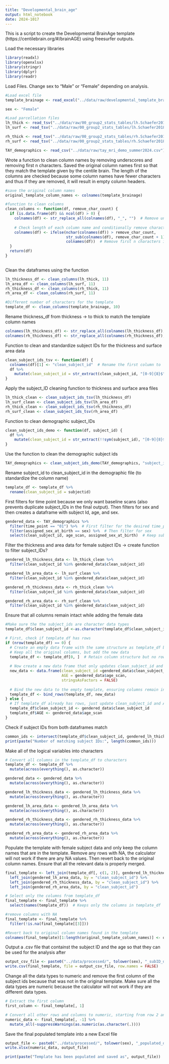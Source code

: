 ```yaml
---
title: "Developmental_brain_age"
output: html_notebook
date: 2024-1017
---
```

This is a script to create the Developmental BrainAge template (https://centilebrain.org/#/brainAGE) using freesurfer outputs.


Load the necessary libraries

```r
library(readxl)
library(openxlsx)
library(stringr)
library(dplyr)
library(readr)
```

Load Files.
Change sex to "Male" or "Female" depending on analysis.

```r

#Load excel file
template_brainage <- read_excel("../data/raw/developmental_template_brainage.xlsx")

sex <- "Female"

#Load parcellation files
lh_thick <- read_tsv("../data/raw/00_group2_stats_tables/lh.Schaefer2018_400Parcels.thickness.tsv")
lh_surf <- read_tsv("../data/raw/00_group2_stats_tables/lh.Schaefer2018_400Parcels.surfacearea.tsv")

rh_thick <- read_tsv("../data/raw/00_group2_stats_tables/rh.Schaefer2018_400Parcels.thickness.tsv")
rh_surf <- read_tsv("../data/raw/00_group2_stats_tables/rh.Schaefer2018_400Parcels.surfacearea.tsv")

TAY_demographics <- read_csv("../data/raw/tay_mri_demo_summer2024.csv")
```

Wrote a function to clean column names by removing underscores and removing first n characters. Saved the original column names first so that they match the template given by the centile brain. The length of the columns are checked because some column names have fewer characters and thus if they are removed, it will result in empty column headers. 

```r
#save the original column names
original_template_column_names <- colnames(template_brainage)

#function to clean columns
clean_columns <- function(df, remove_char_count) {
  if (is.data.frame(df) && ncol(df) > 0) {
    colnames(df) <- str_replace_all(colnames(df), "_", "")  # Remove underscores
 
    # Check length of each column name and conditionally remove characters
    colnames(df) <- ifelse(nchar(colnames(df)) > remove_char_count,
                           str_sub(colnames(df), remove_char_count + 1), 
                           colnames(df))  # Remove first n characters if long enough
  }
  return(df)
}
   
```

Clean the dataframes using the function

```r
lh_thickness_df <- clean_columns(lh_thick, 11)  
lh_area_df <- clean_columns(lh_surf, 11)  
rh_thickness_df <- clean_columns(rh_thick, 11)  
rh_area_df <- clean_columns(rh_surf, 11)  

#Different number of characters for the template
template_df <- clean_columns(template_brainage, 10)
```

Rename thickness_df from thickness -> to thick to match the template column names

```r
colnames(lh_thickness_df) <- str_replace_all(colnames(lh_thickness_df), "thickness", "thick") 
colnames(rh_thickness_df) <- str_replace_all(colnames(rh_thickness_df), "thickness", "thick") 

```

Function to clean and standardize subject IDs for the thickness and surface area data

```r
clean_subject_ids_tsv <- function(df) {
  colnames(df)[1] <- "clean_subject_id"  # Rename the first column to 'clean_subject_id'
  df %>%
    mutate(clean_subject_id = str_extract(clean_subject_id, "[0-9]{8}$"))  # Extract the last 8 digits of subject IDs
}
```

Apply the subject_ID cleaning function to thickness and surface area files

```r
lh_thick_clean <- clean_subject_ids_tsv(lh_thickness_df)
lh_surf_clean <- clean_subject_ids_tsv(lh_area_df)
rh_thick_clean <- clean_subject_ids_tsv(rh_thickness_df)
rh_surf_clean <- clean_subject_ids_tsv(rh_area_df)
```

Function to clean demographic subject_IDs

```r
clean_subject_ids_demo <- function(df, subject_id) {
  df %>%
    mutate(clean_subject_id = str_extract(!!sym(subject_id), "[0-9]{8}$"))
}
```

Use the function to clean the demographic subject ids

```r
TAY_demographics <- clean_subject_ids_demo(TAY_demographics, "subject_id")
```

Rename subject_id to clean_subject_id in the demographic file (to standardize the column name)

```r
template_df <- template_df %>%
  rename(clean_subject_id = subjectid)
```

First filters for time point because we only want baseline scans (also prevents duplicate subject_IDs in the final output). Then filters for sex and then creates a dataframe with subject Id, age, and sex. 

```r

gendered_data <- TAY_demographics %>%
  filter(time_point == "01") %>%  # First filter for the desired time_point
  filter(assigned_sex_at_birth == sex) %>%  # Then filter for sex
  select(clean_subject_id, age_scan, assigned_sex_at_birth)  # Keep subject ID, age, and sex for merging

```

Filter the thickness and area data for female subject IDs -> create function to filter subject_IDs? 

```r
gendered_lh_thickness_data <- lh_thick_clean %>%
  filter(clean_subject_id %in% gendered_data$clean_subject_id)

gendered_lh_area_data <- lh_surf_clean %>%
  filter(clean_subject_id %in% gendered_data$clean_subject_id)

gendered_rh_thickness_data <- rh_thick_clean %>%
  filter(clean_subject_id %in% gendered_data$clean_subject_id)

gendered_rh_area_data <- rh_surf_clean %>%
  filter(clean_subject_id %in% gendered_data$clean_subject_id)
```

Ensure that all columns remain intact while adding the female data

```r

#Make sure the the subject_ids are character data types
template_df$clean_subject_id <-as.character(template_df$clean_subject_id)

# First, check if template_df has rows
if (nrow(template_df) == 0) {
  # Create an empty data frame with the same structure as template_df but add the subject IDs and age
  # Keep all the original columns, but add the new data
  template_df <- template_df[0, ]  # Retain column structure but no rows
  
  # Now create a new data frame that only updates clean_subject_id and AGE
  new_data <- data.frame(clean_subject_id =gendered_data$clean_subject_id,
                         AGE = gendered_data$age_scan,
                         stringsAsFactors = FALSE)
  
  # Bind the new data to the empty template, ensuring columns remain intact
  template_df <- bind_rows(template_df, new_data)
} else {
  # If template_df already has rows, just update clean_subject_id and AGE columns
  template_df$clean_subject_id <- gendered_data$clean_subject_id
  template_df$AGE <- gendered_data$age_scan
}

```


Check if subject IDs from both dataframes match

```r
common_ids <- intersect(template_df$clean_subject_id, gendered_lh_thickness_data$clean_subject_id)
print(paste("Number of matching subject IDs:", length(common_ids)))
```

Make all of the logical variables into characters

```r

# Convert all columns in the template_df to characters
template_df <- template_df %>%
  mutate(across(everything(), as.character))

gendered_data <- gendered_data %>%
  mutate(across(everything(), as.character))

gendered_lh_thickness_data <- gendered_lh_thickness_data %>%
  mutate(across(everything(), as.character))

gendered_lh_area_data <- gendered_lh_area_data %>%
  mutate(across(everything(), as.character))

gendered_rh_thickness_data <- gendered_rh_thickness_data %>%
  mutate(across(everything(), as.character))

gendered_rh_area_data <- gendered_rh_area_data %>%
  mutate(across(everything(), as.character))
```

Populate the template with female subject data and only keep the column names that are in the template. Remove any rows with NA, the calculator will not work if there are any NA values. Then revert back to the original column names. 
Ensure that all the relevant data is properly merged.

```r
final_template <- left_join(template_df[, c(1, 2)], gendered_lh_thickness_data, by = "clean_subject_id") %>%  
  left_join(gendered_lh_area_data, by = "clean_subject_id") %>%
  left_join(gendered_rh_thickness_data, by = "clean_subject_id") %>%
  left_join(gendered_rh_area_data, by = "clean_subject_id")

# Select only the columns from template_df
final_template <- final_template %>%
  select(names(template_df))  # Keeps only the columns in template_df  

#remove columns with NA
final_template <- final_template %>%
  filter(!is.na(final_template[[3]]))

#Revert back to original column names found in the template
colnames(final_template)[1:length(original_template_column_names)] <- original_template_column_names
```

Output a .csv file that containst the subject ID and the age so that they can be used for the analysis after

```r
output_csv_file <- paste0("../data/processed/", tolower(sex), "_subID_developmental_template.csv")
write.csv(final_template, file = output_csv_file, row.names = FALSE)
```


Change all the data types to numeric and remove the first column of the subject ids because that was not in the original template. Make sure all the data types are numeric because the calculator will not work if they are different data types. 

```r
# Extract the first column
first_column <- final_template[, 1]

# Convert all other rows and columns to numeric, starting from row 2 and column 2
numeric_data <- final_template[, -1] %>%
  mutate_all(~suppressWarnings(as.numeric(as.character(.))))

```

Save the final populated template into a new Excel file

```r

output_file <- paste0("../data/processed/", tolower(sex), "_populated_developmental_template.xlsx")
write.xlsx(numeric_data, output_file)

print(paste("Template has been populated and saved as", output_file))
```

